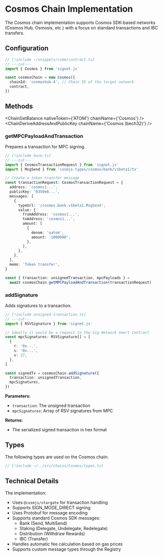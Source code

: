 
# Cosmos Chain Implementation

The Cosmos chain implementation supports Cosmos SDK-based networks (Cosmos Hub, Osmosis, etc.) with a focus on standard transactions and IBC transfers.

## Configuration

```ts twoslash filename="base.ts"
// [!include ~/snippets/code/contract.ts]
// ---cut---
import { Cosmos } from 'signet.js'

const cosmosChain = new Cosmos({
  chainId: 'cosmoshub-4', // Chain ID of the target network
  contract,
})
```

## Methods

<ChainGetBalance nativeToken={'ATOM'} chainName={'Cosmos'} />
<ChainDeriveAddressAndPublicKey chainName={'Cosmos (bech32)'} />

### getMPCPayloadAndTransaction

Prepares a transaction for MPC signing.

```ts twoslash filename="unsigned-transaction.ts"
// [!include base.ts]
// ---cut---
import { CosmosTransactionRequest } from 'signet.js'
import { MsgSend } from 'cosmjs-types/cosmos/bank/v1beta1/tx'

// Create a token transfer message
const transactionRequest: CosmosTransactionRequest = {
  address: 'cosmos1...',
  publicKey: '0350e8...',
  messages: [
    {
      typeUrl: '/cosmos.bank.v1beta1.MsgSend',
      value: {
        fromAddress: 'cosmos1...',
        toAddress: 'cosmos1...',
        amount: [
          {
            denom: 'uatom',
            amount: '1000000',
          },
        ],
      },
    },
  ],
  memo: 'Token transfer',
}

const { transaction: unsignedTransaction, mpcPayloads } =
  await cosmosChain.getMPCPayloadAndTransaction(transactionRequest)
```

### addSignature

Adds signatures to a transaction.

```ts twoslash filename="add-signature.ts"
// [!include unsigned-transaction.ts]
// ---cut---
import { RSVSignature } from 'signet.js'

// Ideally it would be a request to the Sig Network Smart Contract
const mpcSignatures: RSVSignature[] = [
  {
    r: '0x...',
    s: '0x...',
    v: 27,
  },
]

const signedTx = cosmosChain.addSignature({
  transaction: unsignedTransaction,
  mpcSignatures,
})
```

**Parameters:**

- `transaction`: The unsigned transaction
- `mpcSignatures`: Array of RSV signatures from MPC

**Returns:**

- The serialized signed transaction in hex format

<ChainBroadcastTx />

## Types

The following types are used on the Cosmos chain:

```ts twoslash
// [!include ~/../src/chains/Cosmos/types.ts]
```

## Technical Details

The implementation:

- Uses `@cosmjs/stargate` for transaction handling
- Supports SIGN_MODE_DIRECT signing
- Uses Protobuf for message encoding
- Supports standard Cosmos SDK messages:
  - Bank (Send, MultiSend)
  - Staking (Delegate, Undelegate, Redelegate)
  - Distribution (Withdraw Rewards)
  - IBC (Transfer)
- Handles automatic fee calculation based on gas prices
- Supports custom message types through the Registry
